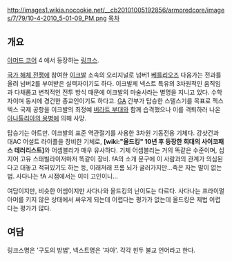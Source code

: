 http://images1.wikia.nocookie.net/__cb20101005192856/armoredcore/images/7/79/10-4-2010_5-01-09_PM.png
[[목차]]
== 개요 ==
[[아머드 코어]] 4 에서 등장하는 [[링크스]].

[[국가 해체 전쟁]]에 참여한 [[이크발]] 소속의 오리지널로 넘버1 [[베를리오즈]] 다음가는 전과를 올려 넘버2를 부여받은 실력자이기도 하다. 이크발제 넥스트 특유의 3차원적인 움직임과 다채롭고 변칙적인 전투 방식 때문에 이크발의 마술사라는 별명을 지니고 있다. 수학자이며 동시에 경건한 종교인이기도 하다고.
[[GA]] 간부가 탑승한 스텔스기를 목표로 젝스텍스 국제 공항을 이크발의 최정예 [[버라트 부대]]와 함께 습격했으나 이를 격퇴하러 나온 [[아나톨리아의 용병]]에 의해 사망.

탑승기는 아트만. 이크발의 표준 역관절기를 사용한 3차원 기동전용 기체다. 강샷건과 대AC 어설트 라이플을 장비한 기체로, '''[wiki:"올드킹" 10년 후 등장한 희대의 사이코패스 테러리스트]'''와 어셈블리가 매우 유사하다. 기체 어셈블리는 거의 똑같은 수준이며, 심지어 고유 스태빌라이저마저 똑같이 장비. fA의 소개 문구에 이 사람과의 관계가 의심된다고 대놓고 적혀있기도 하는 등, 이래저래 프롬 뇌가 굴러가지만...죽은 자는 말이 없는 법. 사다나는 fA 시점에서는 이미 고인이니...

여담이지만, 비슷한 어셈이지만 사다나와 올드킹의 난이도는 다르다. 사다나는 프라이멀 아머를 키지 않은 상태에서 싸우게 되는데 어렵다는 평가가 없는데 올드킹은 제법 어렵다는 평가가 많다.

== 여담 ==
링크스명은 '구도의 방법', 넥스트명은 '자아'. 각각 힌두 불교 언어라고 한다. 
